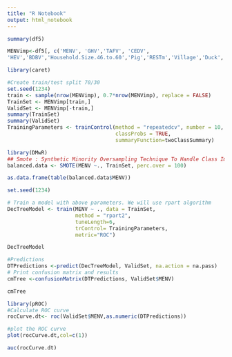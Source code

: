 ---
title: "R Notebook"
output: html_notebook
---



```{r}
summary(df5)
```

```{r}
MENVimp<-df5[, c('MENV', 'GHV','TAFV', 'CEDV',
'HEV','BDBV','Household.Size.46.to.60','Pig','RESTm','Village','Duck','Cat')]
```

```{r}
library(caret)
```
```{r}
#Create train/test split 70/30
set.seed(1234)
train <- sample(nrow(MENVimp), 0.7*nrow(MENVimp), replace = FALSE)
TrainSet <- MENVimp[train,]
ValidSet <- MENVimp[-train,]
summary(TrainSet)
summary(ValidSet)
TrainingParameters <- trainControl(method = "repeatedcv", number = 10, repeats=10,
                                   classProbs = TRUE,
                                   summaryFunction=twoClassSummary)
```
```{r}
library(DMwR)
## Smote : Synthetic Minority Oversampling Technique To Handle Class Imbalance In Binary Classification; code below puts it at 1:1 balance
balanced.data <- SMOTE(MENV ~., TrainSet, perc.over = 100)

as.data.frame(table(balanced.data$MENV))
```

```{r}
set.seed(1234)

# Train a model with above parameters. We will use rpart algorithm
DecTreeModel <- train(MENV ~ ., data = TrainSet, 
                      method = "rpart2",
                      tuneLength=6,
                      trControl= TrainingParameters,
                      metric="ROC")
```
```{r}
DecTreeModel
```

```{r}
#Predictions
DTPredictions <-predict(DecTreeModel, ValidSet, na.action = na.pass)
# Print confusion matrix and results
cmTree <-confusionMatrix(DTPredictions, ValidSet$MENV)
```

```{r}
cmTree
```
```{r}
library(pROC)
#Calculate ROC curve
rocCurve.dt<- roc(ValidSet$MENV,as.numeric(DTPredictions))
```

```{r}
#plot the ROC curve
plot(rocCurve.dt,col=c(1))
```
```{r}
auc(rocCurve.dt)
```

